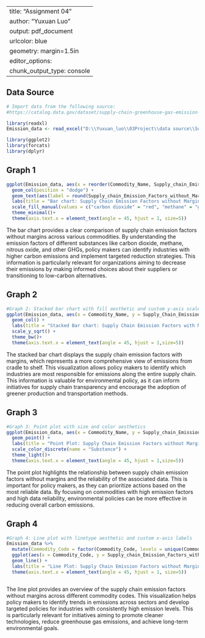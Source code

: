 
---
title: "Assignment 04"
author: "Yuxuan Luo"
output: pdf_document
urlcolor: blue
geometry: margin=1.5in
editor_options: 
  chunk_output_type: console
---
\begin{center}
\Huge{Regularization}
\end{center}

## Data Source
```{r}
# Import data from the following source:
#https://catalog.data.gov/dataset/supply-chain-greenhouse-gas-emission-factors-for-us-industries-and-commodities

library(readxl)
Emission_data <- read_excel("D:\\Yuxuan_luo\\03Project\\data source\\SupplyChainEmissionFactorsforUSIndustriesCommodities.xlsx", sheet = "2016_Summary_Commodity")

```

```{r hidden-here-load}
library(ggplot2)
library(forcats)
library(dplyr)
```

## Graph 1
```{r}
ggplot(Emission_data, aes(x = reorder(Commodity_Name, Supply_chain_Emission_Factors_without_Margins), y = Supply_chain_Emission_Factors_without_Margins, fill = Substance)) +
  geom_col(position = "dodge") +
  geom_text(aes(label = round(Supply_chain_Emission_Factors_without_Margins, 2)), vjust = -0.3, size = 3) +
  labs(title = "Bar chart: Supply Chain Emission Factors without Margins", subtitle = "Emissions associated with cradle to factory gate", x = "Commodity_Name", y = "Emission Factors") +
  scale_fill_manual(values = c("carbon dioxide" = "red", "methane" = "green", "nitrous oxide" = "blue", "other GHGs" = "purple")) +
  theme_minimal()+
  theme(axis.text.x = element_text(angle = 45, hjust = 1, size=5))

```
The bar chart provides a clear comparison of supply chain emission factors without margins across various commodities. By understanding the emission factors of different substances like carbon dioxide, methane, nitrous oxide, and other GHGs, policy makers can identify industries with higher carbon emissions and implement targeted reduction strategies. This information is particularly relevant for organizations aiming to decrease their emissions by making informed choices about their suppliers or transitioning to low-carbon alternatives.
\vspace{0.25in}



## Graph 2
```{r}
#Graph 2: Stacked bar chart with fill aesthetic and custom y-axis scale
ggplot(Emission_data, aes(x = Commodity_Name, y = Supply_Chain_Emission_Factors_with_Margins, fill = Substance)) +
  geom_col() +
  labs(title = "Stacked Bar chart: Supply Chain Emission Factors with Margins",subtitle = "Emissions associated with cradle to shelf", x = "Commodity Name", y = "Emission Factors") +
  scale_y_sqrt() +
  theme_bw()+
  theme(axis.text.x = element_text(angle = 45, hjust = 1,size=5))
```
The stacked bar chart displays the supply chain emission factors with margins, which represents a more comprehensive view of emissions from cradle to shelf. This visualization allows policy makers to identify which industries are most responsible for emissions along the entire supply chain. This information is valuable for environmental policy, as it can inform initiatives for supply chain transparency and encourage the adoption of greener production and transportation methods.
\vspace{0.25in}



## Graph 3
```{r}
#Graph 3: Point plot with size and color aesthetics
ggplot(Emission_data, aes(x = Commodity_Name, y = Supply_chain_Emission_Factors_without_Margins, size = DQ_ReliabilityScore_of_Factors_without_Margins, color = Substance)) +
  geom_point() +
  labs(title = "Point Plot: Supply Chain Emission Factors without Margins by Reliability Score",subtitle = "Emissions associated with cradle to shelf", x = "Commodity Name", y = "Emission Factors") +
  scale_color_discrete(name = "Substance") +
  theme_light()+
  theme(axis.text.x = element_text(angle = 45, hjust = 1,size=5))
```
The point plot highlights the relationship between supply chain emission factors without margins and the reliability of the associated data. This is important for policy makers, as they can prioritize actions based on the most reliable data. By focusing on commodities with high emission factors and high data reliability, environmental policies can be more effective in reducing overall carbon emissions.
\vspace{0.25in}



## Graph 4
```{r}
#Graph 4: Line plot with linetype aesthetic and custom x-axis labels
Emission_data %>%
  mutate(Commodity_Code = factor(Commodity_Code, levels = unique(Commodity_Code))) %>%
  ggplot(aes(x = Commodity_Code, y = Supply_chain_Emission_Factors_without_Margins, group = Substance, linetype = Substance)) +
  geom_line() +
  labs(title = "Line Plot: Supply Chain Emission Factors without Margins",subtitle = "Emissions associated with cradle to factory gate", x = "Commodity Code", y = "Emission Factors") +
  theme(axis.text.x = element_text(angle = 45, hjust = 1, size=5))



```
The line plot provides an overview of the supply chain emission factors without margins across different commodity codes. This visualization helps policy makers to identify trends in emissions across sectors and develop targeted policies for industries with consistently high emission levels. This is particularly relevant for initiatives aiming to promote cleaner technologies, reduce greenhouse gas emissions, and achieve long-term environmental goals.
